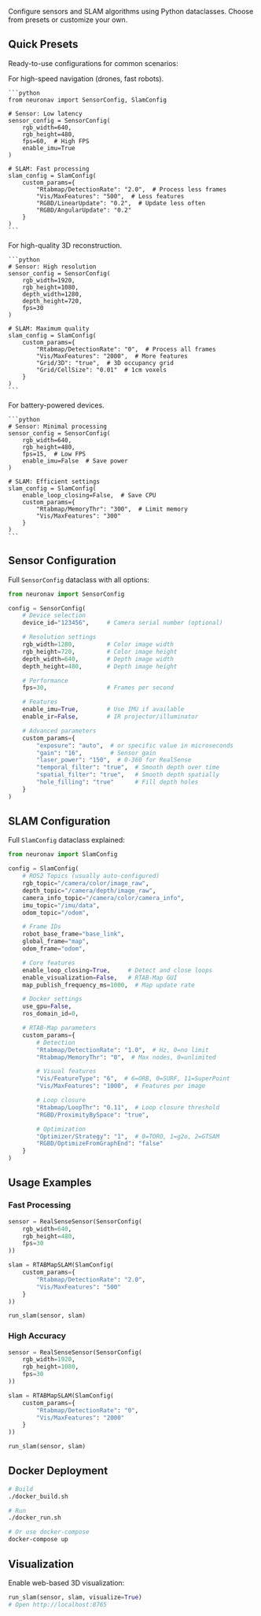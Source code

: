 
Configure sensors and SLAM algorithms using Python dataclasses. Choose from presets or customize your own.

## Quick Presets

Ready-to-use configurations for common scenarios:

<Tabs>
  <Tab title="Fast Robot">
    For high-speed navigation (drones, fast robots).

    ```python
    from neuronav import SensorConfig, SlamConfig

    # Sensor: Low latency
    sensor_config = SensorConfig(
        rgb_width=640,
        rgb_height=480,
        fps=60,  # High FPS
        enable_imu=True
    )

    # SLAM: Fast processing
    slam_config = SlamConfig(
        custom_params={
            "Rtabmap/DetectionRate": "2.0",  # Process less frames
            "Vis/MaxFeatures": "500",  # Less features
            "RGBD/LinearUpdate": "0.2",  # Update less often
            "RGBD/AngularUpdate": "0.2"
        }
    )
    ```
  </Tab>

  <Tab title="3D Mapping">
    For high-quality 3D reconstruction.

    ```python
    # Sensor: High resolution
    sensor_config = SensorConfig(
        rgb_width=1920,
        rgb_height=1080,
        depth_width=1280,
        depth_height=720,
        fps=30
    )

    # SLAM: Maximum quality
    slam_config = SlamConfig(
        custom_params={
            "Rtabmap/DetectionRate": "0",  # Process all frames
            "Vis/MaxFeatures": "2000",  # More features
            "Grid/3D": "true",  # 3D occupancy grid
            "Grid/CellSize": "0.01"  # 1cm voxels
        }
    )
    ```
  </Tab>

  <Tab title="Low Power">
    For battery-powered devices.

    ```python
    # Sensor: Minimal processing
    sensor_config = SensorConfig(
        rgb_width=640,
        rgb_height=480,
        fps=15,  # Low FPS
        enable_imu=False  # Save power
    )

    # SLAM: Efficient settings
    slam_config = SlamConfig(
        enable_loop_closing=False,  # Save CPU
        custom_params={
            "Rtabmap/MemoryThr": "300",  # Limit memory
            "Vis/MaxFeatures": "300"
        }
    )
    ```
  </Tab>
</Tabs>

## Sensor Configuration

Full `SensorConfig` dataclass with all options:

```python
from neuronav import SensorConfig

config = SensorConfig(
    # Device selection
    device_id="123456",     # Camera serial number (optional)

    # Resolution settings
    rgb_width=1280,         # Color image width
    rgb_height=720,         # Color image height
    depth_width=640,        # Depth image width
    depth_height=480,       # Depth image height

    # Performance
    fps=30,                 # Frames per second

    # Features
    enable_imu=True,        # Use IMU if available
    enable_ir=False,        # IR projector/illuminator

    # Advanced parameters
    custom_params={
        "exposure": "auto",  # or specific value in microseconds
        "gain": "16",        # Sensor gain
        "laser_power": "150",  # 0-360 for RealSense
        "temporal_filter": "true",  # Smooth depth over time
        "spatial_filter": "true",   # Smooth depth spatially
        "hole_filling": "true"      # Fill depth holes
    }
)
```

## SLAM Configuration

Full `SlamConfig` dataclass explained:

```python
from neuronav import SlamConfig

config = SlamConfig(
    # ROS2 Topics (usually auto-configured)
    rgb_topic="/camera/color/image_raw",
    depth_topic="/camera/depth/image_raw",
    camera_info_topic="/camera/color/camera_info",
    imu_topic="/imu/data",
    odom_topic="/odom",

    # Frame IDs
    robot_base_frame="base_link",
    global_frame="map",
    odom_frame="odom",

    # Core features
    enable_loop_closing=True,     # Detect and close loops
    enable_visualization=False,   # RTAB-Map GUI
    map_publish_frequency_ms=1000,  # Map update rate

    # Docker settings
    use_gpu=False,
    ros_domain_id=0,

    # RTAB-Map parameters
    custom_params={
        # Detection
        "Rtabmap/DetectionRate": "1.0",  # Hz, 0=no limit
        "Rtabmap/MemoryThr": "0",  # Max nodes, 0=unlimited

        # Visual features
        "Vis/FeatureType": "6",  # 6=ORB, 0=SURF, 11=SuperPoint
        "Vis/MaxFeatures": "1000",  # Features per image

        # Loop closure
        "Rtabmap/LoopThr": "0.11",  # Loop closure threshold
        "RGBD/ProximityBySpace": "true",

        # Optimization
        "Optimizer/Strategy": "1",  # 0=TORO, 1=g2o, 2=GTSAM
        "RGBD/OptimizeFromGraphEnd": "false"
    }
)
```

## Usage Examples

### Fast Processing

```python
sensor = RealSenseSensor(SensorConfig(
    rgb_width=640,
    rgb_height=480,
    fps=30
))

slam = RTABMapSLAM(SlamConfig(
    custom_params={
        "Rtabmap/DetectionRate": "2.0",
        "Vis/MaxFeatures": "500"
    }
))

run_slam(sensor, slam)
```

### High Accuracy

```python
sensor = RealSenseSensor(SensorConfig(
    rgb_width=1920,
    rgb_height=1080,
    fps=30
))

slam = RTABMapSLAM(SlamConfig(
    custom_params={
        "Rtabmap/DetectionRate": "0",
        "Vis/MaxFeatures": "2000"
    }
))

run_slam(sensor, slam)
```

## Docker Deployment

```bash
# Build
./docker_build.sh

# Run
./docker_run.sh

# Or use docker-compose
docker-compose up
```

## Visualization

Enable web-based 3D visualization:

```python
run_slam(sensor, slam, visualize=True)
# Open http://localhost:8765
```